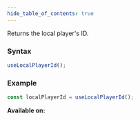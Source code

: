 ```yaml
---
hide_table_of_contents: true
---
```



Returns the local player's ID.

### Syntax

```js
useLocalPlayerId();
```

### Example

```js
const localPlayerId = useLocalPlayerId();
```

**Available on:** <ClientTag />
